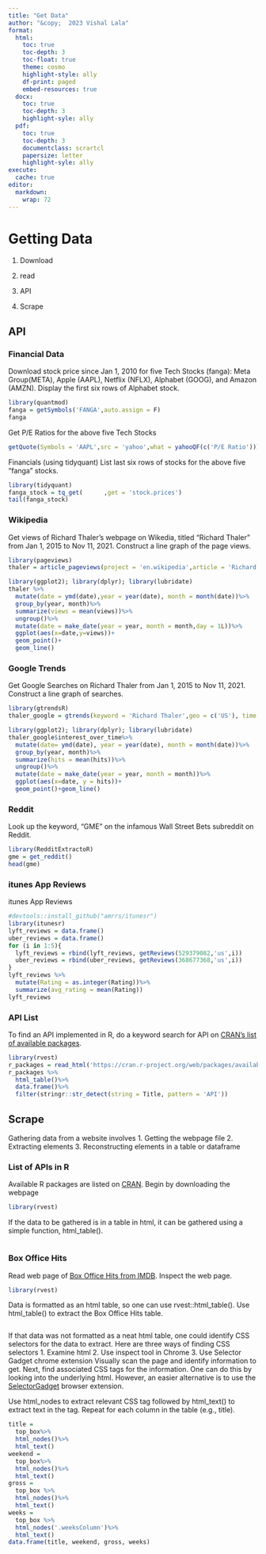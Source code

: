 ---
title: "Get Data"
author: "&copy;  2023 Vishal Lala"
format:
  html:
    toc: true
    toc-depth: 3
    toc-float: true
    theme: cosmo
    highlight-style: ally
    df-print: paged
    embed-resources: true
  docx:
    toc: true
    toc-depth: 3
    highlight-syle: ally
  pdf:
    toc: true
    toc-depth: 3
    documentclass: scrartcl
    papersize: letter
    highlight-syle: ally
execute:
  cache: true
editor: 
  markdown: 
    wrap: 72
---

# Getting Data

1.  Download

2.  read

3.  API

4.  Scrape


## API

### Financial Data
Download stock price since Jan 1, 2010 for five Tech Stocks (fanga): Meta Group(META), Apple (AAPL), Netflix (NFLX), Alphabet (GOOG), and Amazon (AMZN). Display the first six rows of Alphabet stock.

```{r warning=F, message=F}
library(quantmod)
fanga = getSymbols('FANGA',auto.assign = F)
fanga
```

Get P/E Ratios for the above five Tech Stocks

```{r}
getQuote(Symbols = 'AAPL',src = 'yahoo',what = yahooQF(c('P/E Ratio')))
```

Financials (using tidyquant) List last six rows of stocks for the above five "fanga" stocks.

```{r}
library(tidyquant)
fanga_stock = tq_get(      ,get = 'stock.prices')
tail(fanga_stock)
```

### Wikipedia

Get views of Richard Thaler's webpage on Wikedia, titled "Richard
Thaler" from Jan 1, 2015 to Nov 11, 2021. Construct a line graph of the
page views.

```{r}
library(pageviews)
thaler = article_pageviews(project = 'en.wikipedia',article = 'Richard Thaler',start = '2015010100',end = '2021111100')

library(ggplot2); library(dplyr); library(lubridate)
thaler %>%
  mutate(date = ymd(date),year = year(date), month = month(date))%>%
  group_by(year, month)%>%
  summarize(views = mean(views))%>%
  ungroup()%>%
  mutate(date = make_date(year = year, month = month,day = 1L))%>%
  ggplot(aes(x=date,y=views))+
  geom_point()+
  geom_line()
```

### Google Trends

Get Google Searches on Richard Thaler from Jan 1, 2015 to Nov 11, 2021.
Construct a line graph of searches.

```{r}
library(gtrendsR)  
thaler_google = gtrends(keyword = 'Richard Thaler',geo = c('US'), time = '2015-01-01 2021-11-11',tz = -300)

library(ggplot2); library(dplyr); library(lubridate)
thaler_google$interest_over_time%>%
  mutate(date= ymd(date), year = year(date), month = month(date))%>%
  group_by(year, month)%>%
  summarize(hits = mean(hits))%>%
  ungroup()%>%
  mutate(date = make_date(year = year, month = month))%>%
  ggplot(aes(x=date, y = hits))+
  geom_point()+geom_line()
```

### Reddit

Look up the keyword, "GME" on the infamous Wall Street Bets subreddit on
Reddit.

```{r}
library(RedditExtractoR)
gme = get_reddit()
head(gme)
```

### itunes App Reviews

itunes App Reviews

```{r}
#devtools::install_github("amrrs/itunesr")
library(itunesr)
lyft_reviews = data.frame()
uber_reviews = data.frame()
for (i in 1:5){
  lyft_reviews = rbind(lyft_reviews, getReviews(529379082,'us',i))
  uber_reviews = rbind(uber_reviews, getReviews(368677368,'us',i))
}
lyft_reviews %>%
  mutate(Rating = as.integer(Rating))%>%
  summarize(avg_rating = mean(Rating))
lyft_reviews

```

### API List

To find an API implemented in R, do a keyword search for API on [CRAN's
list of available
packages](https://cran.r-project.org/web/packages/available_packages_by_date.html).

```{r}
library(rvest)
r_packages = read_html('https://cran.r-project.org/web/packages/available_packages_by_date.html')
r_packages %>%
  html_table()%>%
  data.frame()%>%
  filter(stringr::str_detect(string = Title, pattern = 'API'))
```

## Scrape

Gathering data from a website involves 1. Getting the webpage file 2.
Extracting elements 3. Reconstructing elements in a table or dataframe

### List of APIs in R

Available R packages are listed on
[CRAN](https://cran.r-project.org/web/packages/available_packages_by_date.html).
Begin by downloading the webpage

```{r}
library(rvest)

```

If the data to be gathered is in a table in html, it can be gathered
using a simple function, html_table().

```{r}

```

### Box Office Hits

Read web page of [Box Office Hits from
IMDB](https://www.imdb.com/chart/boxoffice/?ref_=nv_ch_cht). Inspect the
web page.

```{r}
library(rvest)


```

Data is formatted as an html table, so one can use rvest::html_table().
Use html_table() to extract the Box Office Hits table.

```{r}


```

If that data was not formatted as a neat html table, one could identify
CSS selectors for the data to extract. Here are three ways of finding
CSS selectors 1. Examine html 2. Use inspect tool in Chrome 3. Use
Selector Gadget chrome extension Visually scan the page and identify
information to get. Next, find associated CSS tags for the information.
One can do this by looking into the underlying html. However, an easier
alternative is to use the [SelectorGadget](https://selectorgadget.com/)
browser extension.

Use html_nodes to extract relevant CSS tag followed by html_text() to
extract text in the tag. Repeat for each column in the table (e.g.,
title).

```{r}
title = 
  top_box%>%
  html_nodes()%>%
  html_text()
weekend = 
  top_box%>%
  html_nodes()%>%
  html_text()
gross = 
  top_box %>%
  html_nodes()%>%
  html_text()
weeks = 
  top_box %>%
  html_nodes('.weeksColumn')%>%
  html_text()
data.frame(title, weekend, gross, weeks)
```
